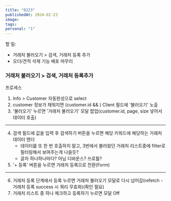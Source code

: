 ```yaml
---
title: "0223"
publishedAt: 2024-02-23
image: 
tags: 
personal: "1"
---
```

할 일:
- 거래처 불러오기 > 검색, 거래처 등록 추가
- 오더/견적 삭제 기능 배포 마무리

### 거래처 불러오기 > 검색, 거래처 등록추가
프로세스
1. Info > Customer 자동완성으로 select
2. customer 정보가 채워지면 (customer.id && ) Client 필드에 '불러오기' 노출
3. '불러오기' 누르면 '거래처 불러오기' 모달 팝업(customer.id, page, size 넣어서 데이터 호출)
---
4. 검색 필드에 값을 입력 후 검색하기 버튼을 누르면 해당 키워드에 해당하는 거래처 데이터 렌더
	- 데이터를 또 한 번 호출하지 말고, 3번에서 불러왔던 거래처 리스트중에 filter로 필터링해서 보여주는게 나을듯?
	+ 글자 하나하나마다? 아님 디바운스? 쓰로틀?
1. '+ 등록' 버튼을 누르면 거래처 등록으로 전환(Form)
---
6. 거래처 등록 단계에서 등록 누르면 거래처 불러오기 모달로 다시 넘어감(refetch - 거래처 등록 success 시 쿼리 무효화)(확인 필요)
7. 거래처 리스트 중 하나 체크하고 등록하기 누르면 모달 Off


